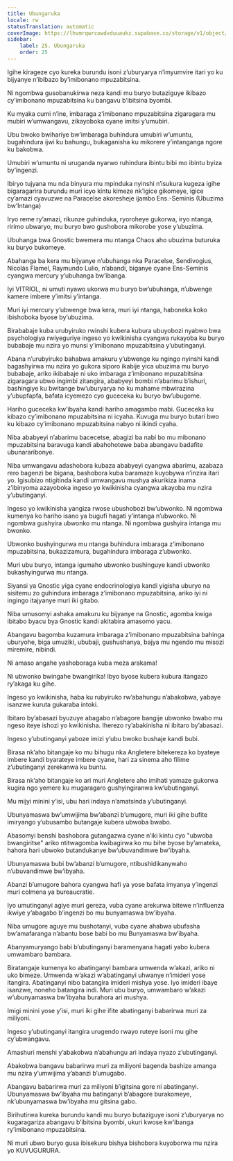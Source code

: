 ```yaml
---
title: Ubungaruka
locale: rw
statusTranslation: automatic
coverImage: https://lhvmrqwrcowdvduuaukz.supabase.co/storage/v1/object/public/strapi-uploads/small_cover-educacion-fundamental.webp-2d51a7828a2b1309555be27f7e2a61a0.webp
sidebar:
    label: 25. Ubungaruka
    order: 25
---
```

Igihe kirageze cyo kureka burundu isoni z’uburyarya n’imyumvire itari yo ku bijyanye n’ibibazo by’imibonano mpuzabitsina.

Ni ngombwa gusobanukirwa neza kandi mu buryo butaziguye ikibazo cy’imibonano mpuzabitsina ku bangavu b’ibitsina byombi.

Ku myaka cumi n’ine, imbaraga z’imibonano mpuzabitsina zigaragara mu mubiri w’umwangavu, zikayoboka cyane imitsi y’umubiri.

Ubu bwoko bwihariye bw’imbaraga buhindura umubiri w’umuntu, bugahindura ijwi ku bahungu, bukaganisha ku mikorere y’intanganga ngore ku bakobwa.

Umubiri w’umuntu ni uruganda nyarwo ruhindura ibintu bibi mo ibintu byiza by’ingenzi.

Ibiryo tujyana mu nda binyura mu mpinduka nyinshi n’isukura kugeza igihe bigaragarira burundu muri icyo kintu kimeze nk’igice gikomeye, igice cy’amazi cyavuzwe na Paracelse akoresheje ijambo Ens.-Seminis (Ubuzima bw’Intanga)

Iryo reme ry’amazi, rikunze guhinduka, ryoroheye gukorwa, iryo ntanga, ririmo ubwaryo, mu buryo bwo gushobora mikorobe yose y’ubuzima.

Ubuhanga bwa Gnostic bwemera mu ntanga Chaos aho ubuzima buturuka ku buryo bukomeye.

Abahanga ba kera mu bijyanye n’ubuhanga nka Paracelse, Sendivogius, Nicolás Flamel, Raymundo Lulio, n’abandi, biganye cyane Ens-Seminis cyangwa mercury y’ubuhanga bw’ibanga.

Iyi VITRIOL, ni umuti nyawo ukorwa mu buryo bw’ubuhanga, n’ubwenge kamere imbere y’imitsi y’intanga.

Muri iyi mercury y’ubwenge bwa kera, muri iyi ntanga, haboneka koko ibishoboka byose by’ubuzima.

Birababaje kuba urubyiruko rwinshi kubera kubura ubuyobozi nyabwo bwa psychologiya rwiyeguriye ingeso yo kwikinisha cyangwa rukayoba ku buryo bubabaje mu nzira yo munsi y’imibonano mpuzabitsina y’ubutinganyi.

Abana n’urubyiruko bahabwa amakuru y’ubwenge ku ngingo nyinshi kandi bagashyirwa mu nzira yo gukora siporo ikabije yica ubuzima mu buryo bubabaje, ariko ikibabaje ni uko imbaraga z’imibonano mpuzabitsina zigaragara ubwo ingimbi zitangira, ababyeyi bombi n’abarimu b’ishuri, bashingiye ku bwitange bw’uburyarya no ku mahame mbwirazina y’ubupfapfa, bafata icyemezo cyo guceceka ku buryo bw’ubugome.

Hariho guceceka kw’ibyaha kandi hariho amagambo mabi. Guceceka ku kibazo cy’imibonano mpuzabitsina ni icyaha. Kuvuga mu buryo butari bwo ku kibazo cy’imibonano mpuzabitsina nabyo ni ikindi cyaha.

Niba ababyeyi n’abarimu bacecetse, abagizi ba nabi bo mu mibonano mpuzabitsina baravuga kandi abahohotewe baba abangavu badafite ubunararibonye.

Niba umwangavu adashobora kubaza ababyeyi cyangwa abarimu, azabaza rero bagenzi be bigana, bashobora kuba baramaze kuyobywa n’inzira itari yo. Igisubizo ntigitinda kandi umwangavu mushya akurikiza inama z’ibinyoma azayoboka ingeso yo kwikinisha cyangwa akayoba mu nzira y’ubutinganyi.

Ingeso yo kwikinisha yangiza rwose ubushobozi bw’ubwonko. Ni ngombwa kumenya ko hariho isano ya bugufi hagati y’intanga n’ubwonko. Ni ngombwa gushyira ubwonko mu ntanga. Ni ngombwa gushyira intanga mu bwonko.

Ubwonko bushyingurwa mu ntanga buhindura imbaraga z’imibonano mpuzabitsina, bukazizamura, bugahindura imbaraga z’ubwonko.

Muri ubu buryo, intanga igumaho ubwonko bushinguye kandi ubwonko bukashyingurwa mu ntanga.

Siyansi ya Gnostic yiga cyane endocrinologiya kandi yigisha uburyo na sisitemu zo guhindura imbaraga z’imibonano mpuzabitsina, ariko iyi ni ingingo itajyanye muri iki gitabo.

Niba umusomyi ashaka amakuru ku bijyanye na Gnostic, agomba kwiga ibitabo byacu bya Gnostic kandi akitabira amasomo yacu.

Abangavu bagomba kuzamura imbaraga z’imibonano mpuzabitsina bahinga uburyohe, biga umuziki, ububaji, gushushanya, bajya mu ngendo mu misozi miremire, nibindi.

Ni amaso angahe yashoboraga kuba meza arakama!

Ni ubwonko bwingahe bwangirika! Ibyo byose kubera kubura itangazo ry’akaga ku gihe.

Ingeso yo kwikinisha, haba ku rubyiruko rw’abahungu n’abakobwa, yabaye isanzwe kuruta gukaraba intoki.

Ibitaro by’abasazi byuzuye abagabo n’abagore bangije ubwonko bwabo mu ngeso iteye ishozi yo kwikinisha. Iherezo ry’abakinisha ni ibitaro by’abasazi.

Ingeso y’ubutinganyi yaboze imizi y’ubu bwoko bushaje kandi bubi.

Birasa nk’aho bitangaje ko mu bihugu nka Angletere bitekereza ko byateye imbere kandi byarateye imbere cyane, hari za sinema aho filime z’ubutinganyi zerekanwa ku buntu.

Birasa nk’aho bitangaje ko ari muri Angletere aho imihati yamaze gukorwa kugira ngo yemere ku mugaragaro gushyingiranwa kw’ubutinganyi.

Mu mijyi minini y’isi, ubu hari indaya n’amatsinda y’ubutinganyi.

Ubunyamaswa bw’umwijima bw’abanzi b’umugore, muri iki gihe bufite imiryango y’ubusambo butangaje kubera ubwoba bwabo.

Abasomyi benshi bashobora gutangazwa cyane n’iki kintu cyo "ubwoba bwangiritse" ariko ntitwagomba kwibagirwa ko mu bihe byose by’amateka, hahora hari ubwoko butandukanye bw’ubuvandimwe bw’ibyaha.

Ubunyamaswa bubi bw’abanzi b’umugore, ntibushidikanywaho n’ubuvandimwe bw’ibyaha.

Abanzi b’umugore bahora cyangwa hafi ya yose bafata imyanya y’ingenzi muri colmena ya bureaucratie.

Iyo umutinganyi agiye muri gereza, vuba cyane arekurwa bitewe n’influenza ikwiye y’abagabo b’ingenzi bo mu bunyamaswa bw’ibyaha.

Niba umugore aguye mu bushotanyi, vuba cyane ahabwa ubufasha bw’amafaranga n’abantu bose babi bo mu Bunyamaswa bw’ibyaha.

Abanyamuryango babi b’ubutinganyi baramenyana hagati yabo kubera umwambaro bambara.

Biratangaje kumenya ko abatinganyi bambara umwenda w’akazi, ariko ni uko bimeze. Umwenda w’akazi w’abatinganyi uhwanye n’imideri yose itangira. Abatinganyi nibo batangira imideri mishya yose. Iyo imideri ibaye isanzwe, noneho batangira indi. Muri ubu buryo, umwambaro w’akazi w’ubunyamaswa bw’ibyaha burahora ari mushya.

Imigi minini yose y’isi, muri iki gihe ifite abatinganyi babarirwa muri za miliyoni.

Ingeso y’ubutinganyi itangira urugendo rwayo ruteye isoni mu gihe cy’ubwangavu.

Amashuri menshi y’abakobwa n’abahungu ari indaya nyazo z’ubutinganyi.

Abakobwa bangavu babarirwa muri za miliyoni bagenda bashize amanga mu nzira y’umwijima y’abanzi b’umugabo.

Abangavu babarirwa muri za miliyoni b’igitsina gore ni abatinganyi. Ubunyamaswa bw’ibyaha mu batinganyi b’abagore burakomeye, nk’ubunyamaswa bw’ibyaha mu gitsina gabo.

Birihutirwa kureka burundu kandi mu buryo butaziguye isoni z’uburyarya no kugaragariza abangavu b’ibitsina byombi, ukuri kwose kw’ibanga ry’imibonano mpuzabitsina.

Ni muri ubwo buryo gusa ibisekuru bishya bishobora kuyoborwa mu nzira yo KUVUGURURA.

